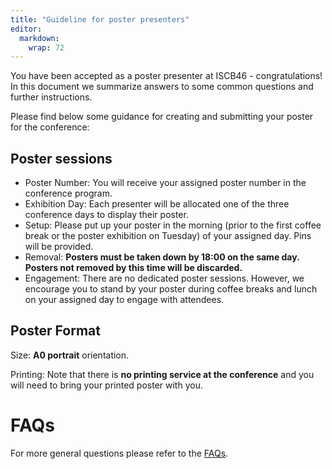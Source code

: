 ```yaml
---
title: "Guideline for poster presenters"
editor: 
  markdown: 
    wrap: 72
---
```


You have been accepted as a poster presenter at ISCB46 - congratulations! In this document we summarize answers to some common questions and further instructions.

Please find below some guidance for creating and submitting your poster for the conference:

## Poster sessions

- Poster Number: You will receive your assigned poster number in the conference program.
- Exhibition Day: Each presenter will be allocated one of the three conference days to display their poster.
- Setup: Please put up your poster in the morning (prior to the first coffee break or the poster exhibition on Tuesday) of your assigned day. Pins will be provided.
- Removal: **Posters must be taken down by 18:00 on the same day. Posters not removed by this time will be discarded.**
- Engagement: There are no dedicated poster sessions. However, we encourage you to stand by your poster during coffee breaks and lunch on your assigned day to engage with attendees.

## Poster Format

Size: <b>A0 portrait</b> orientation.  

Printing: Note that there is <b>no printing service at the conference</b> and you will need to bring your printed poster with you.  

# FAQs

For more general questions please refer to the [FAQs](faq.html).




